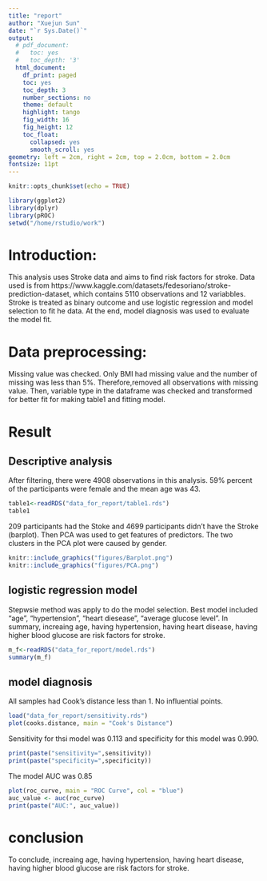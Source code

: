 ```yaml
---
title: "report"
author: "Xuejun Sun"
date: "`r Sys.Date()`"
output:
  # pdf_document:
  #   toc: yes
  #   toc_depth: '3'
  html_document:
    df_print: paged
    toc: yes
    toc_depth: 3
    number_sections: no
    theme: default
    highlight: tango
    fig_width: 16 
    fig_height: 12
    toc_float:
      collapsed: yes
      smooth_scroll: yes
geometry: left = 2cm, right = 2cm, top = 2.0cm, bottom = 2.0cm
fontsize: 11pt 
---
```


```r
knitr::opts_chunk$set(echo = TRUE)
```


```r
library(ggplot2)
library(dplyr)
library(pROC)
setwd("/home/rstudio/work")
```

# Introduction: 
This analysis uses Stroke data and aims to find risk factors for stroke. Data used is from https://www.kaggle.com/datasets/fedesoriano/stroke-prediction-dataset, which contains 5110 observations and 12 variabbles. Stroke is treated as binary outcome and use logistic regression and model selection to fit he data. At the end, model diagnosis was used to evaluate the model fit.

# Data preprocessing: 
Missing value was checked. Only BMI had missing value and the number of missing was less than 5%. Therefore,removed all observations with missing value. Then, variable type in the dataframe was checked and transformed for better fit for making table1 and fitting model.

# Result

## Descriptive analysis

After filtering, there were 4908 observations in this analysis. 59% percent of the participants were female and the mean age was 43.

```r
table1<-readRDS("data_for_report/table1.rds")
table1
```

209 participants had the Stoke and 4699 participants didn't have the Stroke (barplot). Then PCA was used to get features of predictors. The two clusters in the PCA plot were caused by gender.

```r
knitr::include_graphics("figures/Barplot.png")
knitr::include_graphics("figures/PCA.png")

```

## logistic regression model

Stepwsie method was apply to do the model selection. Best model included "age", "hypertension", "heart diesease", "average glucose level".
In summary, increaing age, having hypertension, having heart disease, having higher blood glucose are risk factors for stroke.

```r
m_f<-readRDS("data_for_report/model.rds")
summary(m_f)
```

## model diagnosis

All samples had Cook's distance less than 1. No influential points.

```r
load("data_for_report/sensitivity.rds")
plot(cooks.distance, main = "Cook's Distance")
```

Sensitivity for thsi model was 0.113 and specificity for this model was 0.990. 

```r
print(paste("sensitivity=",sensitivity))
print(paste("specificity=",specificity))
```

The model AUC was 0.85

```r
plot(roc_curve, main = "ROC Curve", col = "blue")
auc_value <- auc(roc_curve)
print(paste("AUC:", auc_value))
```

# conclusion

To conclude, increaing age, having hypertension, having heart disease, having higher blood glucose are risk factors for stroke.

